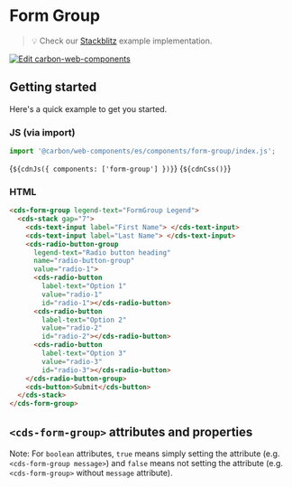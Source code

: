 
<Meta of={FormGroupStories} />

# Form Group

> 💡 Check our
> [Stackblitz](https://stackblitz.com/github/carbon-design-system/carbon-for-ibm-dotcom/tree/main/packages/web-components/examples/stackblitz/basic/components/form-group)
> example implementation.

[![Edit carbon-web-components](https://developer.stackblitz.com/img/open_in_stackblitz.svg)](https://stackblitz.com/github/carbon-design-system/carbon-for-ibm-dotcom/tree/main/packages/carbon-web-components/examples/stackblitz/basic/components/form-group)

## Getting started

Here's a quick example to get you started.

### JS (via import)

```javascript
import '@carbon/web-components/es/components/form-group/index.js';
```

<Markdown>{`${cdnJs({ components: ['form-group'] })}`}</Markdown>
<Markdown>{`${cdnCss()}`}</Markdown>

### HTML

```html
<cds-form-group legend-text="FormGroup Legend">
  <cds-stack gap="7">
    <cds-text-input label="First Name"> </cds-text-input>
    <cds-text-input label="Last Name"> </cds-text-input>
    <cds-radio-button-group
      legend-text="Radio button heading"
      name="radio-button-group"
      value="radio-1">
      <cds-radio-button
        label-text="Option 1"
        value="radio-1"
        id="radio-1"></cds-radio-button>
      <cds-radio-button
        label-text="Option 2"
        value="radio-2"
        id="radio-2"></cds-radio-button>
      <cds-radio-button
        label-text="Option 3"
        value="radio-3"
        id="radio-3"></cds-radio-button>
    </cds-radio-button-group>
    <cds-button>Submit</cds-button>
  </cds-stack>
</cds-form-group>
```

## `<cds-form-group>` attributes and properties

Note: For `boolean` attributes, `true` means simply setting the attribute (e.g.
`<cds-form-group message>`) and `false` means not setting the attribute (e.g.
`<cds-form-group>` without `message` attribute).

<ArgTypes of="cds-form-group" />

